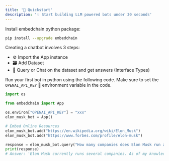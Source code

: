 ```yaml
---
title: '🚀 Quickstart'
description: '💡 Start building LLM powered bots under 30 seconds'
---
```


Install embedchain python package:

```bash
pip install --upgrade embedchain
```

Creating a chatbot involves 3 steps:

- ⚙️ Import the App instance
- 🗃️ Add Dataset
- 💬 Query or Chat on the dataset and get answers (Interface Types)

Run your first bot in python using the following code. Make sure to set the `OPENAI_API_KEY` 🔑 environment variable in the code.

```python
import os

from embedchain import App

os.environ["OPENAI_API_KEY"] = "xxx"
elon_musk_bot = App()

# Embed Online Resources
elon_musk_bot.add("https://en.wikipedia.org/wiki/Elon_Musk")
elon_musk_bot.add("https://www.forbes.com/profile/elon-musk")

response = elon_musk_bot.query("How many companies does Elon Musk run and name those?")
print(response)
# Answer: 'Elon Musk currently runs several companies. As of my knowledge, he is the CEO and lead designer of SpaceX, the CEO and product architect of Tesla, Inc., the CEO and founder of Neuralink, and the CEO and founder of The Boring Company. However, please note that this information may change over time, so it's always good to verify the latest updates.'
```
